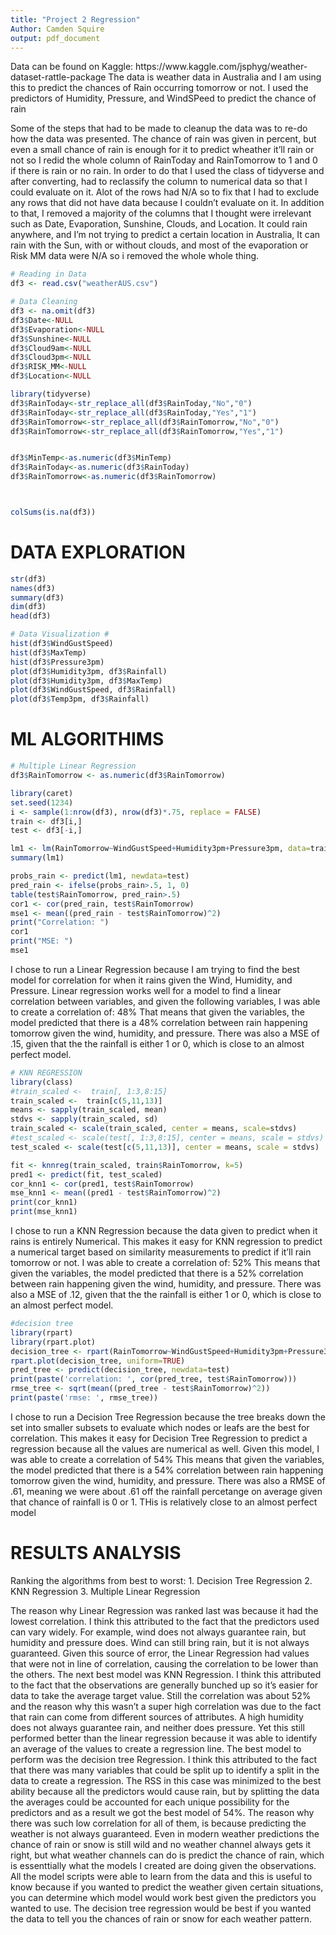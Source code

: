```yaml
---
title: "Project 2 Regression"
Author: Camden Squire
output: pdf_document
---
```

Data can be found on Kaggle: https://www.kaggle.com/jsphyg/weather-dataset-rattle-package
The data is weather data in Australia and I am using this to predict the chances of Rain occurring tomorrow or not. I used the predictors of Humidity, Pressure, and WindSPeed to predict the chance of rain

Some of the steps that had to be made to cleanup the data was to re-do how the data was presented. The chance of rain was given in percent, but even a small chance of rain is enough for it to predict wheather it'll rain or not so I redid the whole column of RainToday and RainTomorrow to 1 and 0 if there is rain or no rain. In order to do that I used the class of tidyverse and after converting, had to reclassify the column to numerical data so that I could evaluate on it. Alot of the rows had N/A so to fix that I had to exclude any rows that did not have data because I couldn't evaluate on it. In addition to that, I removed a majority of the columns that I thought were irrelevant such as Date, Evaporation, Sunshine, Clouds, and Location. It could rain anywhere, and I'm not trying to predict a certain location in Australia, It can rain with the Sun, with or without clouds, and most of the evaporation or Risk MM data were N/A so i removed the whole whole thing. 
```r
# Reading in Data
df3 <- read.csv("weatherAUS.csv")

# Data Cleaning
df3 <- na.omit(df3)
df3$Date<-NULL
df3$Evaporation<-NULL
df3$Sunshine<-NULL
df3$Cloud9am<-NULL
df3$Cloud3pm<-NULL
df3$RISK_MM<-NULL
df3$Location<-NULL

library(tidyverse)
df3$RainToday<-str_replace_all(df3$RainToday,"No","0")
df3$RainToday<-str_replace_all(df3$RainToday,"Yes","1")
df3$RainTomorrow<-str_replace_all(df3$RainTomorrow,"No","0")
df3$RainTomorrow<-str_replace_all(df3$RainTomorrow,"Yes","1")


df3$MinTemp<-as.numeric(df3$MinTemp)
df3$RainToday<-as.numeric(df3$RainToday)
df3$RainTomorrow<-as.numeric(df3$RainTomorrow)



colSums(is.na(df3))
```
 
# DATA EXPLORATION #
```r
str(df3)
names(df3)
summary(df3)
dim(df3)
head(df3)

# Data Visualization #
hist(df3$WindGustSpeed)
hist(df3$MaxTemp)
hist(df3$Pressure3pm)
plot(df3$Humidity3pm, df3$Rainfall)
plot(df3$Humidity3pm, df3$MaxTemp)
plot(df3$WindGustSpeed, df3$Rainfall)
plot(df3$Temp3pm, df3$Rainfall)
```


# ML ALGORITHIMS #
```r
# Multiple Linear Regression
df3$RainTomorrow <- as.numeric(df3$RainTomorrow)

library(caret)
set.seed(1234)
i <- sample(1:nrow(df3), nrow(df3)*.75, replace = FALSE)
train <- df3[i,]
test <- df3[-i,]

lm1 <- lm(RainTomorrow~WindGustSpeed+Humidity3pm+Pressure3pm, data=train)
summary(lm1)

probs_rain <- predict(lm1, newdata=test)
pred_rain <- ifelse(probs_rain>.5, 1, 0)
table(test$RainTomorrow, pred_rain>.5)
cor1 <- cor(pred_rain, test$RainTomorrow)
mse1 <- mean((pred_rain - test$RainTomorrow)^2)
print("Correlation: ")
cor1
print("MSE: ")
mse1
```
I chose to run a Linear Regression because I am trying to find the best model for correlation for when it rains given the Wind, Humidity, and Pressure. Linear regression works well for a model to find a linear correlation between variables, and given the following variables, I was able to create a correlation of: 48%
That means that given the variables, the model predicted that there is a 48% correlation between rain happening tomorrow given the wind, humidity, and pressure. There was also a MSE of .15, given that the the rainfall is either 1 or 0, which is close to an almost perfect model.

```r
# KNN REGRESSION
library(class)
#train_scaled <-  train[, 1:3,8:15]
train_scaled <-  train[c(5,11,13)]
means <- sapply(train_scaled, mean)
stdvs <- sapply(train_scaled, sd)
train_scaled <- scale(train_scaled, center = means, scale=stdvs)
#test_scaled <- scale(test[, 1:3,8:15], center = means, scale = stdvs)
test_scaled <- scale(test[c(5,11,13)], center = means, scale = stdvs)

fit <- knnreg(train_scaled, train$RainTomorrow, k=5)
pred1 <- predict(fit, test_scaled)
cor_knn1 <- cor(pred1, test$RainTomorrow)
mse_knn1 <- mean((pred1 - test$RainTomorrow)^2)
print(cor_knn1)
print(mse_knn1)
```
I chose to run a KNN Regression because the data given to predict when it rains is entirely Numerical. This makes it easy for KNN regression to predict a numerical target based on similarity measurements to predict if it'll rain tomorrow or not. I was able to create a correlation of: 52%
This means that given the variables, the model predicted that there is a 52% correlation between rain happening given the wind, humidity, and pressure. There was also a MSE of .12, given that the the rainfall is either 1 or 0, which is close to an almost perfect model.
```r
#decision tree
library(rpart)
library(rpart.plot)
decision_tree <- rpart(RainTomorrow~WindGustSpeed+Humidity3pm+Pressure3pm, data = test, method = "class")
rpart.plot(decision_tree, uniform=TRUE)
pred_tree <- predict(decision_tree, newdata=test)
print(paste('correlation: ', cor(pred_tree, test$RainTomorrow)))
rmse_tree <- sqrt(mean((pred_tree - test$RainTomorrow)^2))
print(paste('rmse: ', rmse_tree))
```
I chose to run a Decision Tree Regression because the tree breaks down the set into smaller subsets to evaluate which nodes or leafs are the best for correlation. This makes it easy for Decision Tree Regression to predict a regression because all the values are numerical as well. Given this model, I was able to create a correlation of 54%
This means that given the variables, the model predicted that there is a 54% correlation between rain happening tomorrow given the wind, humidity, and pressure. There was also a RMSE of .61, meaning we were about .61 off the rainfall percetange on average given that chance of rainfall is 0 or 1. THis is relatively close to an almost perfect model

# RESULTS ANALYSIS #
Ranking the algorithms from best to worst:
1. Decision Tree Regression
2. KNN Regression
3. Multiple Linear Regression


The reason why Linear Regression was ranked last was because it had the lowest correlation. I think this attributed to the fact that the predictors used can vary widely. For example, wind does not always guarantee rain, but humidity and pressure does. Wind can still bring rain, but it is not always guaranteed. Given this source of error, the Linear Regression had values that were not in line of correlation, causing the correlation to be lower than the others. The next best model was KNN Regression. I think this attributed to the fact that the observations are generally bunched up so it's easier for data to take the average target value. Still the correlation was about 52% and the reason why this wasn't a super high correlation was due to the fact that rain can come from different sources of attributes. A high humidity does not always guarantee rain, and neither does pressure. Yet this still performed better than the linear regression because it was able to identify an average of the values to create a regression line. The best model to perform was the decision tree Regression. I think this attributed to the fact that there was many variables that could be split up to identify a split in the data to create a regression. The RSS in this case was minimized to the best ability because all the predictors would cause rain, but by splitting the data the averages could be accounted for each unique possibility for the predictors and as a result we got the best model of 54%. The reason why there was such low correlation for all of them, is because predicting the weather is not always guaranteed. Even in modern weather predictions the chance of rain or snow is still wild and no weather channel always gets it right, but what weather channels can do is predict the chance of rain, which is essenttially what the models I created are doing given the observations. All the model scripts were able to learn from the data and this is useful to know because if you wanted to predict the weather given certain situations, you can determine which model would work best given the predictors you wanted to use. The decision tree regression would be best if you wanted the data to tell you the chances of rain or snow for each weather pattern.
